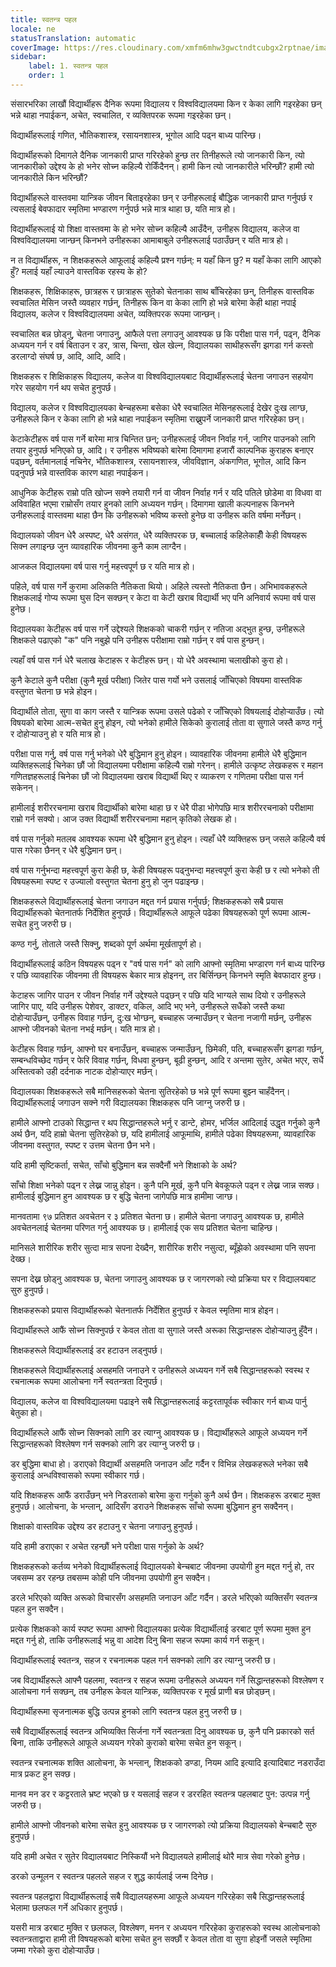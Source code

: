 ```yaml
---
title: स्वतन्त्र पहल
locale: ne
statusTranslation: automatic
coverImage: https://res.cloudinary.com/xmfm6mhw3gwctndtcubgx2rptnae/image/upload/v1740337243/small_cover_educacion_fundamental_a051170f1c.webp
sidebar:
    label: 1. स्वतन्त्र पहल
    order: 1
---
```

संसारभरिका लाखौं विद्यार्थीहरू दैनिक रूपमा विद्यालय र विश्वविद्यालयमा किन र केका लागि गइरहेका छन् भन्ने थाहा नपाईकन, अचेत, स्वचालित, र व्यक्तिपरक रूपमा गइरहेका छन्।

विद्यार्थीहरूलाई गणित, भौतिकशास्त्र, रसायनशास्त्र, भूगोल आदि पढ्न बाध्य पारिन्छ।

विद्यार्थीहरूको दिमागले दैनिक जानकारी प्राप्त गरिरहेको हुन्छ तर तिनीहरूले त्यो जानकारी किन, त्यो जानकारीको उद्देश्य के हो भनेर सोच्न कहिल्यै रोकिँदैनन्। हामी किन त्यो जानकारीले भरिन्छौं? हामी त्यो जानकारीले किन भरिन्छौं?

विद्यार्थीहरूले वास्तवमा यान्त्रिक जीवन बिताइरहेका छन् र उनीहरूलाई बौद्धिक जानकारी प्राप्त गर्नुपर्छ र त्यसलाई बेवफादार स्मृतिमा भण्डारण गर्नुपर्छ भन्ने मात्र थाहा छ, यति मात्र हो।

विद्यार्थीहरूलाई यो शिक्षा वास्तवमा के हो भनेर सोच्न कहिल्यै आउँदैन, उनीहरू विद्यालय, कलेज वा विश्वविद्यालयमा जान्छन् किनभने उनीहरूका आमाबाबुले उनीहरूलाई पठाउँछन् र यति मात्र हो।

न त विद्यार्थीहरू, न शिक्षकहरूले आफूलाई कहिल्यै प्रश्न गर्छन्: म यहाँ किन छु? म यहाँ केका लागि आएको हुँ? मलाई यहाँ ल्याउने वास्तविक रहस्य के हो?

शिक्षकहरू, शिक्षिकाहरू, छात्रहरू र छात्राहरू सुतेको चेतनाका साथ बाँचिरहेका छन्, तिनीहरू वास्तविक स्वचालित मेसिन जस्तै व्यवहार गर्छन्, तिनीहरू किन वा केका लागि हो भन्ने बारेमा केही थाहा नपाई विद्यालय, कलेज र विश्वविद्यालयमा अचेत, व्यक्तिपरक रूपमा जान्छन्।

स्वचालित बन्न छोड्नु, चेतना जगाउनु, आफैले पत्ता लगाउनु आवश्यक छ कि परीक्षा पास गर्न, पढ्न, दैनिक अध्ययन गर्न र वर्ष बिताउन र डर, त्रास, चिन्ता, खेल खेल्न, विद्यालयका साथीहरूसँग झगडा गर्न कस्तो डरलाग्दो संघर्ष छ, आदि, आदि, आदि।

शिक्षकहरू र शिक्षिकाहरू विद्यालय, कलेज वा विश्वविद्यालयबाट विद्यार्थीहरूलाई चेतना जगाउन सहयोग गरेर सहयोग गर्न थप सचेत हुनुपर्छ।

विद्यालय, कलेज र विश्वविद्यालयका बेन्चहरूमा बसेका धेरै स्वचालित मेसिनहरूलाई देखेर दुःख लाग्छ, उनीहरूले किन र केका लागि हो भन्ने थाहा नपाईकन स्मृतिमा राख्नुपर्ने जानकारी प्राप्त गरिरहेका छन्।

केटाकेटीहरू वर्ष पास गर्ने बारेमा मात्र चिन्तित छन्; उनीहरूलाई जीवन निर्वाह गर्न, जागिर पाउनको लागि तयार हुनुपर्छ भनिएको छ, आदि। र उनीहरू भविष्यको बारेमा दिमागमा हजारौं काल्पनिक कुराहरू बनाएर पढ्छन्, वर्तमानलाई नचिनेर, भौतिकशास्त्र, रसायनशास्त्र, जीवविज्ञान, अंकगणित, भूगोल, आदि किन पढ्नुपर्छ भन्ने वास्तविक कारण थाहा नपाईकन।

आधुनिक केटीहरू राम्रो पति खोज्न सक्ने तयारी गर्न वा जीवन निर्वाह गर्न र यदि पतिले छोडेमा वा विधवा वा अविवाहित भएमा राम्रोसँग तयार हुनको लागि अध्ययन गर्छन्। दिमागमा खाली कल्पनाहरू किनभने उनीहरूलाई वास्तवमा थाहा छैन कि उनीहरूको भविष्य कस्तो हुनेछ वा उनीहरू कति वर्षमा मर्नेछन्।

विद्यालयको जीवन धेरै अस्पष्ट, धेरै असंगत, धेरै व्यक्तिपरक छ, बच्चालाई कहिलेकाहीँ केही विषयहरू सिक्न लगाइन्छ जुन व्यावहारिक जीवनमा कुनै काम लाग्दैन।

आजकल विद्यालयमा वर्ष पास गर्नु महत्त्वपूर्ण छ र यति मात्र हो।

पहिले, वर्ष पास गर्ने कुरामा अलिकति नैतिकता थियो। अहिले त्यस्तो नैतिकता छैन। अभिभावकहरूले शिक्षकलाई गोप्य रूपमा घुस दिन सक्छन् र केटा वा केटी खराब विद्यार्थी भए पनि अनिवार्य रूपमा वर्ष पास हुनेछ।

विद्यालयका केटीहरू वर्ष पास गर्ने उद्देश्यले शिक्षकको चाकरी गर्छन् र नतिजा अद्भुत हुन्छ, उनीहरूले शिक्षकले पढाएको "क" पनि नबुझे पनि उनीहरू परीक्षामा राम्रो गर्छन् र वर्ष पास हुन्छन्।

त्यहाँ वर्ष पास गर्न धेरै चलाख केटाहरू र केटीहरू छन्। यो धेरै अवस्थामा चलाखीको कुरा हो।

कुनै केटाले कुनै परीक्षा (कुनै मूर्ख परीक्षा) जितेर पास गर्यो भने उसलाई जाँचिएको विषयमा वास्तविक वस्तुगत चेतना छ भन्ने होइन।

विद्यार्थीले तोता, सुगा वा काग जस्तै र यान्त्रिक रूपमा उसले पढेको र जाँचिएको विषयलाई दोहोर्‍याउँछ। त्यो विषयको बारेमा आत्म-सचेत हुनु होइन, त्यो भनेको हामीले सिकेको कुरालाई तोता वा सुगाले जस्तै कण्ठ गर्नु र दोहोर्‍याउनु हो र यति मात्र हो।

परीक्षा पास गर्नु, वर्ष पास गर्नु भनेको धेरै बुद्धिमान हुनु होइन। व्यावहारिक जीवनमा हामीले धेरै बुद्धिमान व्यक्तिहरूलाई चिनेका छौं जो विद्यालयमा परीक्षामा कहिल्यै राम्रो गरेनन्। हामीले उत्कृष्ट लेखकहरू र महान गणितज्ञहरूलाई चिनेका छौं जो विद्यालयमा खराब विद्यार्थी थिए र व्याकरण र गणितमा परीक्षा पास गर्न सकेनन्।

हामीलाई शरीररचनामा खराब विद्यार्थीको बारेमा थाहा छ र धेरै पीडा भोगेपछि मात्र शरीररचनाको परीक्षामा राम्रो गर्न सक्यो। आज उक्त विद्यार्थी शरीररचनामा महान् कृतिको लेखक हो।

वर्ष पास गर्नुको मतलब आवश्यक रूपमा धेरै बुद्धिमान हुनु होइन। त्यहाँ धेरै व्यक्तिहरू छन् जसले कहिल्यै वर्ष पास गरेका छैनन् र धेरै बुद्धिमान छन्।

वर्ष पास गर्नुभन्दा महत्त्वपूर्ण कुरा केही छ, केही विषयहरू पढ्नुभन्दा महत्त्वपूर्ण कुरा केही छ र त्यो भनेको ती विषयहरूमा स्पष्ट र उज्यालो वस्तुगत चेतना हुनु हो जुन पढाइन्छ।

शिक्षकहरूले विद्यार्थीहरूलाई चेतना जगाउन मद्दत गर्न प्रयास गर्नुपर्छ; शिक्षकहरूको सबै प्रयास विद्यार्थीहरूको चेतनातर्फ निर्देशित हुनुपर्छ। विद्यार्थीहरूले आफूले पढेका विषयहरूको पूर्ण रूपमा आत्म-सचेत हुनु जरुरी छ।

कण्ठ गर्नु, तोताले जस्तै सिक्नु, शब्दको पूर्ण अर्थमा मूर्खतापूर्ण हो।

विद्यार्थीहरूलाई कठिन विषयहरू पढ्न र "वर्ष पास गर्न" को लागि आफ्नो स्मृतिमा भण्डारण गर्न बाध्य पारिन्छ र पछि व्यावहारिक जीवनमा ती विषयहरू बेकार मात्र होइनन्, तर बिर्सिन्छन् किनभने स्मृति बेवफादार हुन्छ।

केटाहरू जागिर पाउन र जीवन निर्वाह गर्ने उद्देश्यले पढ्छन् र पछि यदि भाग्यले साथ दियो र उनीहरूले जागिर पाए, यदि उनीहरू पेशेवर, डाक्टर, वकिल, आदि भए भने, उनीहरूले सधैंको जस्तै कथा दोहोर्‍याउँछन्, उनीहरू विवाह गर्छन्, दु:ख भोग्छन्, बच्चाहरू जन्माउँछन् र चेतना नजागी मर्छन्, उनीहरू आफ्नो जीवनको चेतना नभई मर्छन्। यति मात्र हो।

केटीहरू विवाह गर्छन्, आफ्नो घर बनाउँछन्, बच्चाहरू जन्माउँछन्, छिमेकी, पति, बच्चाहरूसँग झगडा गर्छन्, सम्बन्धविच्छेद गर्छन् र फेरि विवाह गर्छन्, विधवा हुन्छन्, बूढी हुन्छन्, आदि र अन्तमा सुतेर, अचेत भएर, सधैं अस्तित्वको उही दर्दनाक नाटक दोहोर्‍याएर मर्छन्।

विद्यालयका शिक्षकहरूले सबै मानिसहरूको चेतना सुतिरहेको छ भन्ने पूर्ण रूपमा बुझ्न चाहँदैनन्। विद्यार्थीहरूलाई जगाउन सक्ने गरी विद्यालयका शिक्षकहरू पनि जाग्नु जरुरी छ।

हामीले आफ्नो टाउको सिद्धान्त र थप सिद्धान्तहरूले भर्नु र डान्टे, होमर, भर्जिल आदिलाई उद्धृत गर्नुको कुनै अर्थ छैन, यदि हाम्रो चेतना सुतिरहेको छ, यदि हामीलाई आफूमाथि, हामीले पढेका विषयहरूमा, व्यावहारिक जीवनमा वस्तुगत, स्पष्ट र उत्तम चेतना छैन भने।

यदि हामी सृष्टिकर्ता, सचेत, साँचो बुद्धिमान बन्न सक्दैनौं भने शिक्षाको के अर्थ?

साँचो शिक्षा भनेको पढ्न र लेख्न जान्नु होइन। कुनै पनि मूर्ख, कुनै पनि बेवकूफले पढ्न र लेख्न जान्न सक्छ। हामीलाई बुद्धिमान हुन आवश्यक छ र बुद्धि चेतना जागेपछि मात्र हामीमा जाग्छ।

मानवतामा ९७ प्रतिशत अवचेतन र ३ प्रतिशत चेतना छ। हामीले चेतना जगाउनु आवश्यक छ, हामीले अवचेतनलाई चेतनमा परिणत गर्नु आवश्यक छ। हामीलाई एक सय प्रतिशत चेतना चाहिन्छ।

मानिसले शारीरिक शरीर सुत्दा मात्र सपना देख्दैन, शारीरिक शरीर नसुत्दा, ब्यूँझेको अवस्थामा पनि सपना देख्छ।

सपना देख्न छोड्नु आवश्यक छ, चेतना जगाउनु आवश्यक छ र जागरणको त्यो प्रक्रिया घर र विद्यालयबाट सुरु हुनुपर्छ।

शिक्षकहरूको प्रयास विद्यार्थीहरूको चेतनातर्फ निर्देशित हुनुपर्छ र केवल स्मृतिमा मात्र होइन।

विद्यार्थीहरूले आफैं सोच्न सिक्नुपर्छ र केवल तोता वा सुगाले जस्तै अरूका सिद्धान्तहरू दोहोर्‍याउनु हुँदैन।

शिक्षकहरूले विद्यार्थीहरूलाई डर हटाउन लड्नुपर्छ।

शिक्षकहरूले विद्यार्थीहरूलाई असहमति जनाउने र उनीहरूले अध्ययन गर्ने सबै सिद्धान्तहरूको स्वस्थ र रचनात्मक रूपमा आलोचना गर्ने स्वतन्त्रता दिनुपर्छ।

विद्यालय, कलेज वा विश्वविद्यालयमा पढाइने सबै सिद्धान्तहरूलाई कट्टरतापूर्वक स्वीकार गर्न बाध्य पार्नु बेतुका हो।

विद्यार्थीहरूले आफैं सोच्न सिक्नको लागि डर त्याग्नु आवश्यक छ। विद्यार्थीहरूले आफूले अध्ययन गर्ने सिद्धान्तहरूको विश्लेषण गर्न सक्नको लागि डर त्याग्नु जरुरी छ।

डर बुद्धिमा बाधा हो। डराएको विद्यार्थी असहमति जनाउन आँट गर्दैन र विभिन्न लेखकहरूले भनेका सबै कुरालाई अन्धविश्वासको रूपमा स्वीकार गर्छ।

यदि शिक्षकहरू आफैं डराउँछन् भने निडरताको बारेमा कुरा गर्नुको कुनै अर्थ छैन। शिक्षकहरू डरबाट मुक्त हुनुपर्छ। आलोचना, के भन्लान्, आदिसँग डराउने शिक्षकहरू साँचो रूपमा बुद्धिमान हुन सक्दैनन्।

शिक्षाको वास्तविक उद्देश्य डर हटाउनु र चेतना जगाउनु हुनुपर्छ।

यदि हामी डराएका र अचेत रहन्छौं भने परीक्षा पास गर्नुको के अर्थ?

शिक्षकहरूको कर्तव्य भनेको विद्यार्थीहरूलाई विद्यालयको बेन्चबाट जीवनमा उपयोगी हुन मद्दत गर्नु हो, तर जबसम्म डर रहन्छ तबसम्म कोही पनि जीवनमा उपयोगी हुन सक्दैन।

डरले भरिएको व्यक्ति अरूको विचारसँग असहमति जनाउन आँट गर्दैन। डरले भरिएको व्यक्तिसँग स्वतन्त्र पहल हुन सक्दैन।

प्रत्येक शिक्षकको कार्य स्पष्ट रूपमा आफ्नो विद्यालयका प्रत्येक विद्यार्थीलाई डरबाट पूर्ण रूपमा मुक्त हुन मद्दत गर्नु हो, ताकि उनीहरूलाई भन्नु वा आदेश दिनु बिना सहज रूपमा कार्य गर्न सकून्।

विद्यार्थीहरूलाई स्वतन्त्र, सहज र रचनात्मक पहल गर्न सक्नको लागि डर त्याग्नु जरुरी छ।

जब विद्यार्थीहरूले आफ्नै पहलमा, स्वतन्त्र र सहज रूपमा उनीहरूले अध्ययन गर्ने सिद्धान्तहरूको विश्लेषण र आलोचना गर्न सक्छन्, तब उनीहरू केवल यान्त्रिक, व्यक्तिपरक र मूर्ख प्राणी बन्न छोड्छन्।

विद्यार्थीहरूमा सृजनात्मक बुद्धि उत्पन्न हुनको लागि स्वतन्त्र पहल हुनु जरुरी छ।

सबै विद्यार्थीहरूलाई स्वतन्त्र अभिव्यक्ति सिर्जना गर्ने स्वतन्त्रता दिनु आवश्यक छ, कुनै पनि प्रकारको सर्त बिना, ताकि उनीहरूले आफूले अध्ययन गरेको कुराको बारेमा सचेत हुन सकून्।

स्वतन्त्र रचनात्मक शक्ति आलोचना, के भन्लान्, शिक्षकको डण्डा, नियम आदि इत्यादि इत्यादिबाट नडराउँदा मात्र प्रकट हुन सक्छ।

मानव मन डर र कट्टरताले भ्रष्ट भएको छ र यसलाई सहज र डररहित स्वतन्त्र पहलबाट पुन: उत्पन्न गर्नु जरुरी छ।

हामीले आफ्नो जीवनको बारेमा सचेत हुनु आवश्यक छ र जागरणको त्यो प्रक्रिया विद्यालयको बेन्चबाटै सुरु हुनुपर्छ।

यदि हामी अचेत र सुतेर विद्यालयबाट निस्कियौं भने विद्यालयले हामीलाई थोरै मात्र सेवा गरेको हुनेछ।

डरको उन्मूलन र स्वतन्त्र पहलले सहज र शुद्ध कार्यलाई जन्म दिनेछ।

स्वतन्त्र पहलद्वारा विद्यार्थीहरूलाई सबै विद्यालयहरूमा आफूले अध्ययन गरिरहेका सबै सिद्धान्तहरूलाई भेलामा छलफल गर्ने अधिकार हुनुपर्छ।

यसरी मात्र डरबाट मुक्ति र छलफल, विश्लेषण, मनन र अध्ययन गरिरहेका कुराहरूको स्वस्थ आलोचनाको स्वतन्त्रताद्वारा हामी ती विषयहरूको बारेमा सचेत हुन सक्छौं र केवल तोता वा सुगा होइनौं जसले स्मृतिमा जम्मा गरेको कुरा दोहोर्‍याउँछ।

